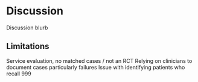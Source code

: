 # Discussion {-}
Discussion blurb


## Limitations

Service evaluation, no matched cases / not an RCT
Relying on clinicians to document cases particularly failures
Issue with identifying patients who recall 999

